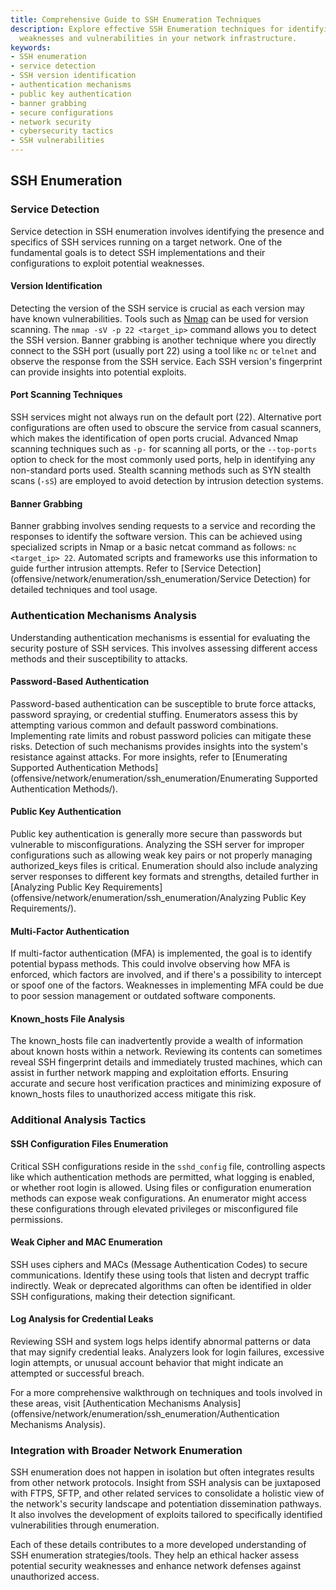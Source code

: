 ```yaml
---
title: Comprehensive Guide to SSH Enumeration Techniques
description: Explore effective SSH Enumeration techniques for identifying security
  weaknesses and vulnerabilities in your network infrastructure.
keywords:
- SSH enumeration
- service detection
- SSH version identification
- authentication mechanisms
- public key authentication
- banner grabbing
- secure configurations
- network security
- cybersecurity tactics
- SSH vulnerabilities
---
```


## SSH Enumeration

### Service Detection

Service detection in SSH enumeration involves identifying the presence and specifics of SSH services running on a target network. One of the fundamental goals is to detect SSH implementations and their configurations to exploit potential weaknesses.

#### Version Identification

Detecting the version of the SSH service is crucial as each version may have known vulnerabilities. Tools such as [Nmap](https://nmap.org) can be used for version scanning. The `nmap -sV -p 22 <target_ip>` command allows you to detect the SSH version. Banner grabbing is another technique where you directly connect to the SSH port (usually port 22) using a tool like `nc` or `telnet` and observe the response from the SSH service. Each SSH version's fingerprint can provide insights into potential exploits.

#### Port Scanning Techniques

SSH services might not always run on the default port (22). Alternative port configurations are often used to obscure the service from casual scanners, which makes the identification of open ports crucial. Advanced Nmap scanning techniques such as `-p-` for scanning all ports, or the `--top-ports` option to check for the most commonly used ports, help in identifying any non-standard ports used. Stealth scanning methods such as SYN stealth scans (`-sS`) are employed to avoid detection by intrusion detection systems.

#### Banner Grabbing

Banner grabbing involves sending requests to a service and recording the responses to identify the software version. This can be achieved using specialized scripts in Nmap or a basic netcat command as follows: `nc <target_ip> 22`. Automated scripts and frameworks use this information to guide further intrusion attempts. Refer to [Service Detection](offensive/network/enumeration/ssh_enumeration/Service Detection) for detailed techniques and tool usage.

### Authentication Mechanisms Analysis

Understanding authentication mechanisms is essential for evaluating the security posture of SSH services. This involves assessing different access methods and their susceptibility to attacks.

#### Password-Based Authentication

Password-based authentication can be susceptible to brute force attacks, password spraying, or credential stuffing. Enumerators assess this by attempting various common and default password combinations. Implementing rate limits and robust password policies can mitigate these risks. Detection of such mechanisms provides insights into the system's resistance against attacks. For more insights, refer to [Enumerating Supported Authentication Methods](offensive/network/enumeration/ssh_enumeration/Enumerating Supported Authentication Methods/).

#### Public Key Authentication

Public key authentication is generally more secure than passwords but vulnerable to misconfigurations. Analyzing the SSH server for improper configurations such as allowing weak key pairs or not properly managing authorized_keys files is critical. Enumeration should also include analyzing server responses to different key formats and strengths, detailed further in [Analyzing Public Key Requirements](offensive/network/enumeration/ssh_enumeration/Analyzing Public Key Requirements/).

#### Multi-Factor Authentication

If multi-factor authentication (MFA) is implemented, the goal is to identify potential bypass methods. This could involve observing how MFA is enforced, which factors are involved, and if there's a possibility to intercept or spoof one of the factors. Weaknesses in implementing MFA could be due to poor session management or outdated software components.

#### Known_hosts File Analysis

The known_hosts file can inadvertently provide a wealth of information about known hosts within a network. Reviewing its contents can sometimes reveal SSH fingerprint details and immediately trusted machines, which can assist in further network mapping and exploitation efforts. Ensuring accurate and secure host verification practices and minimizing exposure of known_hosts files to unauthorized access mitigate this risk.

### Additional Analysis Tactics

#### SSH Configuration Files Enumeration

Critical SSH configurations reside in the `sshd_config` file, controlling aspects like which authentication methods are permitted, what logging is enabled, or whether root login is allowed. Using files or configuration enumeration methods can expose weak configurations. An enumerator might access these configurations through elevated privileges or misconfigured file permissions.

#### Weak Cipher and MAC Enumeration

SSH uses ciphers and MACs (Message Authentication Codes) to secure communications. Identify these using tools that listen and decrypt traffic indirectly. Weak or deprecated algorithms can often be identified in older SSH configurations, making their detection significant.

#### Log Analysis for Credential Leaks

Reviewing SSH and system logs helps identify abnormal patterns or data that may signify credential leaks. Analyzers look for login failures, excessive login attempts, or unusual account behavior that might indicate an attempted or successful breach.

For a more comprehensive walkthrough on techniques and tools involved in these areas, visit [Authentication Mechanisms Analysis](offensive/network/enumeration/ssh_enumeration/Authentication Mechanisms Analysis).

### Integration with Broader Network Enumeration

SSH enumeration does not happen in isolation but often integrates results from other network protocols. Insight from SSH analysis can be juxtaposed with FTPS, SFTP, and other related services to consolidate a holistic view of the network's security landscape and potentiation dissemination pathways. It also involves the development of exploits tailored to specifically identified vulnerabilities through enumeration.

Each of these details contributes to a more developed understanding of SSH enumeration strategies/tools. They help an ethical hacker assess potential security weaknesses and enhance network defenses against unauthorized access.
